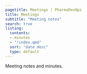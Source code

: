 ```yaml
---
pagetitle: Meetings | PharmaDevOps
title: Meetings
subtitle: "Meeting notes"
search: true
listing:
  contents:
  - minutes
  - "!index.qmd"
  sort: "date desc"
  type: default
---
```


Meeting notes and minutes.
